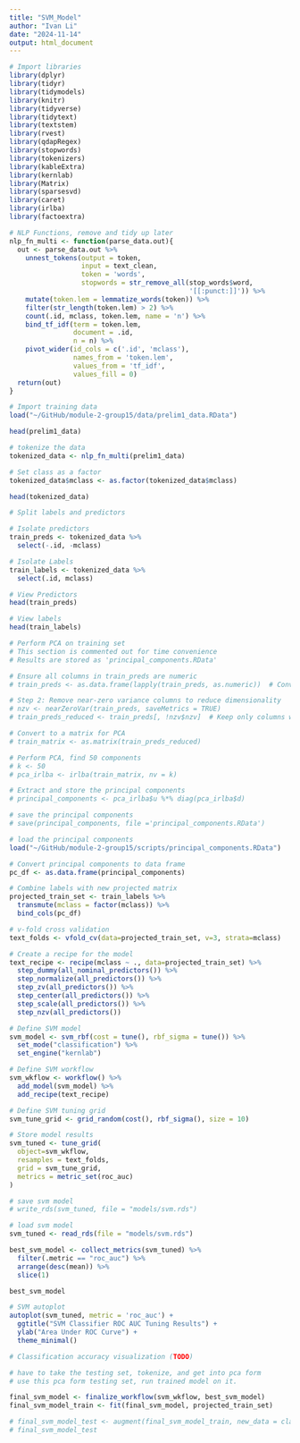 ```yaml
---
title: "SVM_Model"
author: "Ivan Li"
date: "2024-11-14"
output: html_document
---
```


```r
# Import libraries
library(dplyr)
library(tidyr)
library(tidymodels)
library(knitr)
library(tidyverse)
library(tidytext)
library(textstem)
library(rvest)
library(qdapRegex)
library(stopwords)
library(tokenizers)
library(kableExtra)
library(kernlab)
library(Matrix)
library(sparsesvd)
library(caret)
library(irlba)
library(factoextra)
```


```r
# NLP Functions, remove and tidy up later
nlp_fn_multi <- function(parse_data.out){
  out <- parse_data.out %>% 
    unnest_tokens(output = token, 
                  input = text_clean, 
                  token = 'words',
                  stopwords = str_remove_all(stop_words$word, 
                                             '[[:punct:]]')) %>%
    mutate(token.lem = lemmatize_words(token)) %>%
    filter(str_length(token.lem) > 2) %>%
    count(.id, mclass, token.lem, name = 'n') %>%
    bind_tf_idf(term = token.lem, 
                document = .id,
                n = n) %>%
    pivot_wider(id_cols = c('.id', 'mclass'),
                names_from = 'token.lem',
                values_from = 'tf_idf',
                values_fill = 0)
  return(out)
}
```


```r
# Import training data
load("~/GitHub/module-2-group15/data/prelim1_data.RData")

head(prelim1_data)
```


```r
# tokenize the data
tokenized_data <- nlp_fn_multi(prelim1_data)

# Set class as a factor
tokenized_data$mclass <- as.factor(tokenized_data$mclass)

head(tokenized_data)
```

```r
# Split labels and predictors

# Isolate predictors
train_preds <- tokenized_data %>%
  select(-.id, -mclass)

# Isolate Labels
train_labels <- tokenized_data %>%
  select(.id, mclass)

# View Predictors
head(train_preds)

# View labels
head(train_labels)
```


```r
# Perform PCA on training set
# This section is commented out for time convenience 
# Results are stored as 'principal_components.RData'

# Ensure all columns in train_preds are numeric
# train_preds <- as.data.frame(lapply(train_preds, as.numeric))  # Convert all columns to numeric

# Step 2: Remove near-zero variance columns to reduce dimensionality
# nzv <- nearZeroVar(train_preds, saveMetrics = TRUE)
# train_preds_reduced <- train_preds[, !nzv$nzv]  # Keep only columns with non-zero variance

# Convert to a matrix for PCA
# train_matrix <- as.matrix(train_preds_reduced)

# Perform PCA, find 50 components
# k <- 50 
# pca_irlba <- irlba(train_matrix, nv = k)

# Extract and store the principal components
# principal_components <- pca_irlba$u %*% diag(pca_irlba$d)
```

```r
# save the principal components
# save(principal_components, file ='principal_components.RData')
```

```r
# load the principal components
load("~/GitHub/module-2-group15/scripts/principal_components.RData")
```


```r
# Convert principal components to data frame
pc_df <- as.data.frame(principal_components)

# Combine labels with new projected matrix
projected_train_set <- train_labels %>%
  transmute(mclass = factor(mclass)) %>%
  bind_cols(pc_df)
```

```r
# v-fold cross validation
text_folds <- vfold_cv(data=projected_train_set, v=3, strata=mclass)
```


```r
# Create a recipe for the model
text_recipe <- recipe(mclass ~ ., data=projected_train_set) %>%
  step_dummy(all_nominal_predictors()) %>%  
  step_normalize(all_predictors()) %>% 
  step_zv(all_predictors()) %>%  
  step_center(all_predictors()) %>% 
  step_scale(all_predictors()) %>% 
  step_nzv(all_predictors()) 
```

```r
# Define SVM model
svm_model <- svm_rbf(cost = tune(), rbf_sigma = tune()) %>% 
  set_mode("classification") %>% 
  set_engine("kernlab")

# Define SVM workflow
svm_wkflow <- workflow() %>% 
  add_model(svm_model) %>% 
  add_recipe(text_recipe)

# Define SVM tuning grid
svm_tune_grid <- grid_random(cost(), rbf_sigma(), size = 10)

# Store model results
svm_tuned <- tune_grid(
  object=svm_wkflow,
  resamples = text_folds,
  grid = svm_tune_grid,
  metrics = metric_set(roc_auc)
)
```

```r
# save svm model
# write_rds(svm_tuned, file = "models/svm.rds")
```

```r
# load svm model
svm_tuned <- read_rds(file = "models/svm.rds")

best_svm_model <- collect_metrics(svm_tuned) %>%
  filter(.metric == "roc_auc") %>%
  arrange(desc(mean)) %>%
  slice(1)

best_svm_model
```

```r
# SVM autoplot
autoplot(svm_tuned, metric = 'roc_auc') + 
  ggtitle("SVM Classifier ROC AUC Tuning Results") + 
  ylab("Area Under ROC Curve") + 
  theme_minimal()
```


```r
# Classification accuracy visualization (TODO)

# have to take the testing set, tokenize, and get into pca form
# use this pca form testing set, run trained model on it.

final_svm_model <- finalize_workflow(svm_wkflow, best_svm_model)
final_svm_model_train <- fit(final_svm_model, projected_train_set)

# final_svm_model_test <- augment(final_svm_model_train, new_data = claims_test)
# final_svm_model_test
```
